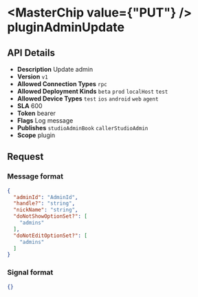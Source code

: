 
# <MasterChip value={"PUT"} /> pluginAdminUpdate

## API Details

- **Description** Update admin
- **Version** `v1`
- **Allowed Connection Types** `rpc` 
- **Allowed Deployment Kinds** `beta` `prod` `localHost` `test` 
- **Allowed Device Types** `test` `ios` `android` `web` `agent` 
- **SLA** 600
- **Token** bearer
- **Flags** Log message
- **Publishes** `studioAdminBook` `callerStudioAdmin` 
- **Scope** plugin


## Request

### Message format

```json
{
  "adminId": "AdminId",
  "handle?": "string",
  "nickName": "string",
  "doNotShowOptionSet?": [
    "admins"
  ],
  "doNotEditOptionSet?": [
    "admins"
  ]
}
```

### Signal format

```json
{}
```

